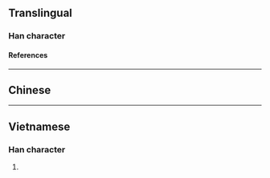 {{also|枴|拐}}
{{character info/new}}
{{character info|0x2F8DF}}
==Translingual==

===Han character===
{{Han char|rn=75|rad=木|as=05|sn=9|four=46927|canj=DRKS|ids=⿰木另}}

====References====
{{Han ref|kx=0517.080|dkj=14584|hdz=21184.010|uh=67FA}}

----

==Chinese==
{{zh-see|枴|v}}

----

==Vietnamese==

===Han character===
{{vi-readings|rs=木05|reading=quảy}}

# {{defn|vi|sort=木05}}

{{cln|vi|Han tu}}